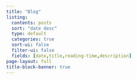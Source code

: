 ```yaml
---
title: "Blog"
listing:
  contents: posts
  sort: "date desc"
  type: default
  categories: true
  sort-ui: false
  filter-ui: false
  fields: [date,title,reading-time,description]
page-layout: full
title-block-banner: true
---
```

